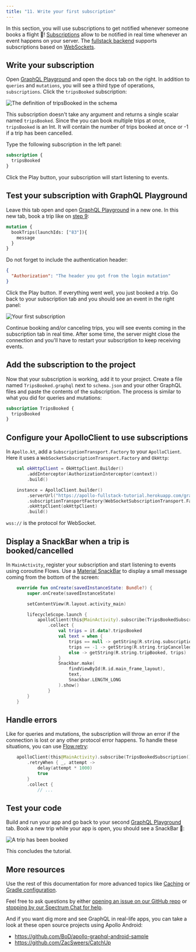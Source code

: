 ```yaml
---
title: "11. Write your first subscription"
---
```


In this section, you will use subscriptions to get notified whenever someone books a flight 🚀! [Subscriptions](https://graphql.org/blog/subscriptions-in-graphql-and-relay/) allow to be notified in real time whenever an event happens on your server. The [fullstack backend](https://apollo-fullstack-tutorial.herokuapp.com) supports subscriptions based on [WebSockets](https://fr.wikipedia.org/wiki/WebSocket).


## Write your subscription

Open [GraphQL Playground](https://apollo-fullstack-tutorial.herokuapp.com/) and open the docs tab on the right. In addition to `queries` and `mutations`, you will see a third type of operations, `subscriptions`. Click the `tripsBooked` subscription:

<img alt="The definition of tripsBooked in the schema" class="screenshot" src="images/schema_tripsBooked_definition.png"/>

This subscription doesn't take any argument and returns a single scalar named `tripsBooked`. Since the you can book multiple trips at once, `tripsBooked` is an Int. It will contain the number of trips booked at once or -1 if a trip has been cancelled.

Type the following subscription in the left panel:

```graphql
subscription {
  tripsBooked
}
```

Click the Play button, your subscription will start listening to events.

## Test your subscription with GraphQL Playground

Leave this tab open and open [GraphQL Playground](https://apollo-fullstack-tutorial.herokuapp.com/) in a new one. In this new tab, book a trip like on [step 9](09-write-your-first-mutation):

```graphql
mutation {
  bookTrips(launchIds: ["83"]){
    message
  }
}
```

Do not forget to include the authentication header:

```json
{
  "Authorization": "The header you got from the login mutation"
}
```

Click the Play button. If everything went well, you just booked a trip. Go back to your subscription tab and you should see an event in the right panel:

<img alt="Your first subscription" class="screenshot" src="images/subscription.png"/>

Continue booking and/or canceling trips, you will see events coming in the subscription tab in real time. After some time, the server might close the connection and you'll have to restart your subscription to keep receiving events.

## Add the subscription to the project

Now that your subscription is working, add it to your project. Create a file named `TripsBooked.graphql` next to `schema.json` and your other GraphQL files and paste the contents of the subscription. The process is similar to what you did for queries and mutations:

```graphql:title=app/src/main/graphql/com/example/rocketreserver/TripsBooked.graphql
subscription TripsBooked {
  tripsBooked
}
```

## Configure your ApolloClient to use subscriptions

In `Apollo.kt`, add a `SubscriptionTransport.Factory` to your `ApolloClient`. Here it uses a `WebSocketSubscriptionTransport.Factory` and `OkHttp`:

```kotlin:title=Apollo.kt
    val okHttpClient = OkHttpClient.Builder()
        .addInterceptor(AuthorizationInterceptor(context))
        .build()

    instance = ApolloClient.builder()
        .serverUrl("https://apollo-fullstack-tutorial.herokuapp.com/graphql")
        .subscriptionTransportFactory(WebSocketSubscriptionTransport.Factory("wss://apollo-fullstack-tutorial.herokuapp.com/graphql", okHttpClient))
        .okHttpClient(okHttpClient)
        .build()
```

`wss://` is the protocol for WebSocket.

## Display a SnackBar when a trip is booked/cancelled

In `MainActivity`, register your subscription and start listening to events using coroutine Flows. Use a [Material SnackBar](https://material.io/develop/android/components/snackbar/) to display a small message coming from the bottom of the screen:

```kotlin:title=MainActivity.kt
    override fun onCreate(savedInstanceState: Bundle?) {
        super.onCreate(savedInstanceState)

        setContentView(R.layout.activity_main)

        lifecycleScope.launch {
            apolloClient(this@MainActivity).subscribe(TripsBookedSubscription()).toFlow()
                .collect {
                    val trips = it.data?.tripsBooked
                    val text = when {
                        trips == null -> getString(R.string.subscriptionError)
                        trips == -1 -> getString(R.string.tripCancelled)
                        else -> getString(R.string.tripBooked, trips)
                    }
                    Snackbar.make(
                        findViewById(R.id.main_frame_layout),
                        text,
                        Snackbar.LENGTH_LONG
                    ).show()
                }
        }
    }
```

## Handle errors

Like for queries and mutations, the subscription will throw an error if the connection is lost or any other protocol error happens. To handle these situations, you can use [Flow.retry](https://kotlin.github.io/kotlinx.coroutines/kotlinx-coroutines-core/kotlinx.coroutines.flow/retry.html):

```MainActivity.kt
    apolloClient(this@MainActivity).subscribe(TripsBookedSubscription()).toFlow()
        .retryWhen { _, attempt ->
            delay(attempt * 1000)
            true
        }
        .collect {
            // ...
```

## Test your code

Build and run your app and go back to your second [GraphQL Playground](https://apollo-fullstack-tutorial.herokuapp.com/) tab. Book a new trip while your app is open, you should see a SnackBar 🚀:

<img alt="A trip has been booked" class="screenshot" src="images/snackbar.png"/>

This concludes the tutorial.

## More resources

Use the rest of this documentation for more advanced topics like [Caching](https://www.apollographql.com/docs/android/essentials/caching/)  or [Gradle configuration](https://www.apollographql.com/docs/android/essentials/plugin-configuration/).

Feel free to ask questions by either [opening an issue on our GitHub repo](https://github.com/apollographql/apollo-android/issues) or [stopping by our Spectrum Chat for help](https://spectrum.chat/apollo/apollo-android).

And if you want dig more and see GraphQL in real-life apps, you can take a look at these open source projects using Apollo Android:

* https://github.com/BoD/apollo-graphql-android-sample
* https://github.com/ZacSweers/CatchUp
